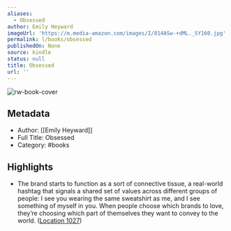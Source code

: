 ```yaml
---
aliases:
  - Obsessed
author: Emily Heyward
imageUrl: 'https://m.media-amazon.com/images/I/814ASw-+dML._SY160.jpg'
permalink: l/books/obsessed
publishedOn: None
source: kindle
status: null
title: Obsessed
url: ''
---
```

![rw-book-cover](https://m.media-amazon.com/images/I/814ASw-+dML._SY160.jpg)

## Metadata

- Author: [[Emily Heyward]]
- Full Title: Obsessed
- Category: #books

## Highlights

- The brand starts to function as a sort of connective tissue, a real-world hashtag that signals a shared set of values across different groups of people: I see you wearing the same sweatshirt as me, and I see something of myself in you. When people choose which brands to love, they’re choosing which part of themselves they want to convey to the world. ([Location 1027](https://readwise.io/to_kindle?action=open&asin=B07XXC9T8Y&location=1027))
